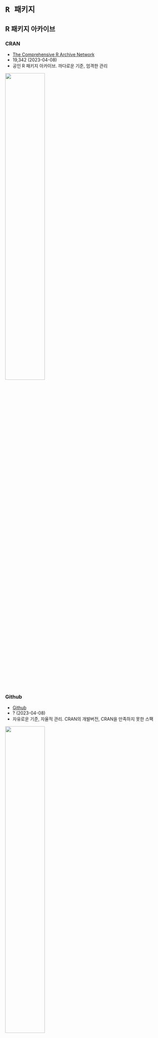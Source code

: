 # `R 패키지`

## R 패키지 아카이브

::: panel-tabset
###  CRAN

- [The Comprehensive R Archive Network](https://cran.r-project.org/){target="_blank"}
- 19,342 (2023-04-08)
- 공인 R 패키지 아카이브. 까다로운 기준, 엄격한 관리

![](img/CRAN.png){width=50%}

### Github

- [Github](https://github.com/){target="_blank"}
- ? (2023-04-08)
- 자유로운 기준, 자율적 관리. CRAN의 개발버전, CRAN을 만족하지 못한 스팩

![](img/github.png){width=50%}


### BioConductor

- [Open Source software for Bioinformatics](https://www.bioconductor.org/){target="_blank"}
- 2,183 (2023-04-08)
- 생명과학 분야의 연구를 위한 R 패키지

![](img/bioconductor.png){width=50%}

### Rmetrics

- [Rmetrics](https://www.rmetrics.org/){target="_blank"}
- 44 (2023-04-08)
- 금융분야의 연구 및 데이터 분석을 위한 R 패키지, from Finmetrics in S+

![](img/rmetrics.png){width=50%}

:::


## R 패키지 개발과정

1. 개발 버전 
    - Github을 개발 버전 리파지토리로 운영
2. 정식 버전
    - CRAN에 정식버전을 제출
3. 피드백 및 개선
    - Github Issue 등록 및 해결
4. 1~3 반복

- **피드백이 없는 패키지 개발은 외로운 자신과의 싸움**
    - 오류, 개선 방향 등의 문제 제기가 힘이 됨



## bitGPT 피드백 및 개선 사례

::: panel-tabset
### 최근의 이슈

- "기존 메시지를 추가하는 함수를 만들어보면 어떨까요?"
    - chat_completion() 함수는 서비스 개발 지향적이라
    - R 사용자가 R 콘솔에서 채팅하기에 불편함

![](img/issue.png){width=50% fig-align="left"}

### 이슈의 해결

- chat_completion()
    - 서비스 개발자가 채팅 기능을 구현하는 용도의 사용
- 신규 개발한 keep_completion()
    - 사용자가 R 콘솔에서 채팅을 수행하는 용도의 사용

![](img/issue_close.png){width=30% fig-align="left"}


### 결론은

- 여러분의 관심과 피드백은 패키지 개발자를 춤추게 합니다.
- 피드백 없는 패키지는 발전이 없습니다.
- [bitGPT 이슈 페이지](https://github.com/bit2r/bitGPT/issues){target="_blank"}

![](img/issue_new.png){width=55% fig-align="left"}
:::

